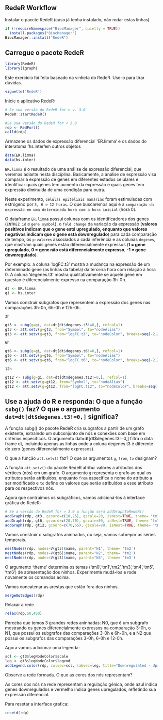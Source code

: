 ## RedeR Workflow

Instalar o pacote RedeR (caso já tenha instalado, não rodar estas linhas)

```r
if (!requireNamespace("BiocManager", quietly = TRUE))
  install.packages("BiocManager")
BiocManager::install("RedeR")
```

## Carregue o pacote RedeR

```r
library(RedeR)
library(igraph)
```

::: callout-warning
Este exercício foi feito baseado na vinheta do RedeR. Use-o para tirar dúvidas.
:::

```r
vignette('RedeR')
```

Inicie o aplicativo RedeR:

```r
# Se sua versão do RedeR for > v. 3.0
RedeR::startRedeR()

#Se sua versão do RedeR for < 3.0
rdp <- RedPort()
calld(rdp)
```

Armazene os dados de expressão diferencial 'ER.limma' e os dados do interatoma 'hs.inter'em outros objetos

```r
data(ER.limma)
data(hs.inter)
```

`ER.limma` é o resultado de uma análise de expressão diferencial, que veremos adiante nesta disciplina. Basicamente, a análise de expressão visa comparar a expressão de genes em diferentes estados celulares e identificar quais genes tem aumento da expressão e quais genes tem expressão diminuída de uma condição para outra.

Neste experimento, `células epiteliais mamárias` foram estimuladas com estrógeno por `3, 6 e 12 horas`. O que buscaremos aqui é a `comparação da expressão em uma determinada hora com a hora inicial` (hora 0).

O dataframe `ER.limma` possui colunas com os identificadores dos genes (`ENTREZ id` e `gene symbol`), o `fold change` da variação da expressão (**valores positivos indicam que o gene está upregulado, enquanto que valores negativos indicam que o gene está downregulado**) para cada comparação de tempo, os `p-valores` associados a cada inferência e as colunas `degenes`, que mostram quais genes estão diferencialmente expressos (**1 = gene upregulado**, **0 = gene não está diferencialmente expresso**, **-1 = gene downregulado**).

::: callout-tip
Por exemplo: a coluna 'logFC.t3' mostra a mudança na expressão de um determinado gene (as linhas da tabela) da terceira hora com relação à hora 0. A coluna 'degenes.t3' mostra qualitativamente se aquele gene em questao é diferencialmente expresso na comparação 3h-0h.
:::

```r
dt <- ER.limma
gi <- hs.inter
```

Vamos construir subgrafos que representem a expressão dos genes nas comparações 3h-0h, 6h-0h e 12h-0h.

`3h`

```r
gt3 <- subg(g=gi, dat=dt[dt$degenes.t3!=0,], refcol=1)
gt3 <- att.setv(g=gt3, from="Symbol", to="nodeAlias")
gt3 <- att.setv(g=gt3, from="logFC.t3", to="nodeColor", breaks=seq(-2,2,0.4), pal=2)
```

`6h`

```r
gt6 <- subg(g=gi, dat=dt[dt$degenes.t6!=0,], refcol=1)
gt6 <- att.setv(g=gt6, from="Symbol", to="nodeAlias")
gt6 <- att.setv(g=gt6, from="logFC.t6", to="nodeColor", breaks=seq(-2,2,0.4), pal=2)
```

`12h`

```r
gt12 <- subg(g=gi, dat=dt[dt$degenes.t12!=0,], refcol=1)
gt12 <- att.setv(g=gt12, from="Symbol", to="nodeAlias")
gt12 <- att.setv(g=gt12, from="logFC.t12", to="nodeColor", breaks=seq(-2,2,0.4), pal=2)
```

::: {.callout-tip collapse="true"}
## Use a ajuda do R e responda: O que a função `subg()` faz? O que o argumento `dat=dt[dt$degenes.t3!=0,]` significa?

A função subg() do pacote RedeR cria subgrafos a partir de um grafo existente, extraindo um subconjunto de nós e conexões com base em critérios específicos. O argumento dat=dt[dt$degenes.t3!=0,] filtra o data frame dt, incluindo apenas as linhas onde a coluna degenes.t3 é diferente de zero (genes diferencialmente expressos).
:::

::: {.callout-tip collapse="true"}
O que a função `att.setv()` faz? O que os argumentos `g`, `from`, `to` designam?

A função `att.setv()` do pacote RedeR atribui valores a atributos dos vértices (nós) em um grafo. O argumento `g` representa o grafo ao qual os atributos serão atribuídos, enquanto `from` especifica o nome do atributo a ser modificado e `to` define os valores que serão atribuídos a esse atributo para os respectivos nós.
:::

Agora que contruimos os subgráficos, vamos adicioná-los à interface gráfica do RedeR:
```r
# Se a versão do RedeR for > 3.0 a função será addGraphToRedeR()
addGraph(rdp, gt3, gcoord=c(10,25), gscale=20, isNest=TRUE, theme= 'tm1' , zoom=30)
addGraph(rdp, gt6, gcoord=c(20,70), gscale=50, isNest=TRUE, theme= 'tm1' , zoom=30)
addGraph(rdp, gt12, gcoord=c(70,55), gscale=80, isNest=TRUE, theme= 'tm1' , zoom=30)
```

Vamos construir o subgrafos aninhados, ou seja, vamos sobrepor as séries temporais.
```r
nestNodes(rdp, nodes=V(gt3)$name, parent="N1", theme= 'tm2')
nestNodes(rdp, nodes=V(gt6)$name, parent="N2", theme= 'tm2')
nestNodes(rdp, nodes=V(gt3)$name, parent="N4", theme= 'tm3')
```

::: {.callout-tip}
O argumento 'theme' determina os temas ('tm0','tm1','tm2','tm3','tm4','tm5', 'tm6') de apresentação dos ninhos. 
Experimente mudá-los e rode novamente os comandos acima.
:::

Vamos concatenar as arestas que estão fora dos ninhos. 
```r
mergeOutEdges(rdp)
```

Relaxar a rede
```r
relax(rdp,50,400)
```

Perceba que temos 3 grandes redes aninhadas: N0, que é um subgrafo mostrando os genes diferencialmente expressos na comparação 3-0h, o N1, que possui os subgrafos das comparações 3-0h e 6h-0h, e a N2 que possui os subgrafos das comparações 3-0h, 6-0h e 12-0h.

Agora vamos adicionar uma legenda:
```r
scl <- gt3$legNodeColor$scale 
leg <- gt3$legNodeColor$legend 
addLegend.color(rdp, colvec=scl, labvec=leg, title="Downregulated - Upregulated")
```

::: {.callout-tip collapse="true"}
Observe a rede formada. O que as cores dos nós representam?

As cores dos nós na rede representam a regulação gênica, onde azul indica genes downregulados e vermelho indica genes upregulados, refletindo sua expressão diferencial.
:::

Para resetar a interface grafica:
```r
resetd(rdp)
```

